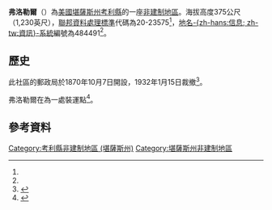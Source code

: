 {{noteTA
|1=zh-hans:县;zh-hk:縣;zh-tw:郡;
}}
{{Infobox settlement
|official_name = 弗洛勒爾
|native_name = Floral
|settlement_type = [[非建制地區|非建制地區]] 
|nickname = 
|motto =
|pushpin_map=USA Kansas
|coordinates_region = US-KS
|subdivision_type = [[世界政區索引|國家]]
|subdivision_name = [[美国|美国]]
|subdivision_type1 = [[美國行政區劃|州]]
|subdivision_name1 = [[堪薩斯州|堪薩斯州]]
|subdivision_type2 = [[堪薩斯州行政區劃|縣]]
|subdivision_name2 = [[考利縣_(堪薩斯州)|考利縣]]
|unit_pref  =  
|population_as_of = 
|population_footnotes = 
|population_total = 
|population_density_km2 = 
|timezone = [[北美中部时区|CST]]
|utc_offset = -6
|timezone_DST = CDT
|utc_offset_DST = -5
|elevation_footnotes = 
|elevation_m = 375
|elevation_ft = 1230
|latd = 37|latm = 21|lats = 10|latNS = N
|longd = 96|longm = 55|longs = 15|longEW = W
|coordinates_display=%
|area_code = [[電話區號620|620]]
|blank_name = [[聯邦資料處理標準|FIPS代碼]]
|blank_info = 20-23575<ref name="gnis"/>
|blank1_name = [[地名信息系统|GNIS編號]]
|blank1_info = 484491<ref name=gnis>{{GNIS|484491|name=Floral, Kansas}}</ref>
|website = 
}}

'''弗洛勒爾'''（{{lang|en|'''Floral'''}}）為[[美國|美國]][[堪薩斯州|堪薩斯州]][[考利縣_(堪薩斯州)|考利縣]]的一座[[非建制地區|非建制地區]]。海拔高度375公尺（1,230英尺），[[聯邦資料處理標準|聯邦資料處理標準]]代碼為20-23575<ref name="gnis"/>，[[地名信息系统|地名-{zh-hans:信息; zh-tw:資訊}-系統]]編號為484491<ref name=gnis/>。

==歷史==
此社區的郵政局於1870年10月7日開設，1932年1月15日裁撤<ref>{{cite web|url=http://www.kshs.org/geog/geog_postoffices/search/county:CL |title=Kansas Post Offices, 1828-1961 (archived) |publisher=Kansas Historical Society |accessdate=6 June 2014 |deadurl=yes |archiveurl=https://web.archive.org/web/20131009131700/http://www.kshs.org/geog/geog_postoffices/search/county:CL |archivedate=October 9, 2013 }}</ref>。

弗洛勒爾在{{le|聖路易斯-舊金山鐵路|St. Louis–San Francisco Railway}}為一處裝運點<ref>{{cite book | url=http://books.google.com/books?id=o8X5krq3fP8C&pg=PA649#v=onepage&q&f=false | title=Kansas: A Cyclopedia of State History, Embracing Events, Institutions, Industries, Counties, Cities, Towns, Prominent Persons, Etc. | publisher=Standard Publishing Company | author=Blackmar, Frank Wilson | year=1912 | pages=649 | access-date=2016-05-22 | archive-date=2014-07-01 | archive-url=https://web.archive.org/web/20140701072048/http://books.google.com/books?id=o8X5krq3fP8C&pg=PA649#v=onepage&q&f=false | dead-url=no }}</ref>。

==參考資料==
{{Reflist}}

{{考利縣 (堪薩斯州)}}

{{DEFAULTSORT:Floral}}
[[Category:考利縣非建制地區_(堪薩斯州)|Category:考利縣非建制地區 (堪薩斯州)]]
[[Category:堪薩斯州非建制地區|Category:堪薩斯州非建制地區]]

{{CowleyCountyKS-geo-stub}}